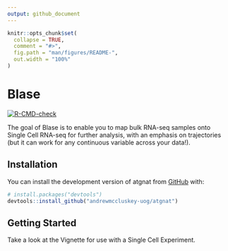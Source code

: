 ```yaml
---
output: github_document
---
```


<!-- README.md is generated from README.Rmd. Please edit that file -->

```r
knitr::opts_chunk$set(
  collapse = TRUE,
  comment = "#>",
  fig.path = "man/figures/README-",
  out.width = "100%"
)
```

# Blase

<!-- badges: start -->
  [![R-CMD-check](https://github.com/andrewmccluskey-uog/atgnat/actions/workflows/R-CMD-check.yaml/badge.svg)](https://github.com/andrewmccluskey-uog/atgnat/actions/workflows/R-CMD-check.yaml)
<!-- badges: end -->

The goal of Blase is to enable you to map bulk RNA-seq samples onto Single Cell RNA-seq for further analysis, with an emphasis on trajectories (but it can work for any continuous variable across your data!).

## Installation

You can install the development version of atgnat from [GitHub](https://github.com/) with:

``` r
# install.packages("devtools")
devtools::install_github("andrewmccluskey-uog/atgnat")
```

## Getting Started

Take a look at the Vignette for use with a Single Cell Experiment.
